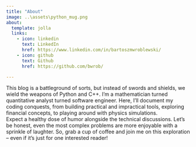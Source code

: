 ```yaml
---
title: "About"
image: ..\assets\python_mug.png
about:
  template: jolla
  links:
    - icon: linkedin
      text: LinkedIn
      href: https://www.linkedin.com/in/bartoszmwroblewski/
    - icon: github
      text: Github
      href: https://github.com/bwrob/

---
```


This blog is a battleground of sorts, but instead of swords and shields, we wield the weapons of Python and C++.
I'm a mathematician turned quantitative analyst turned software engineer.
Here, I'll document my coding conquests, from building practical and impractical tools, exploring financial concepts, to playing around with physics simulations.  
Expect a healthy dose of humor alongside the technical discussions. 
Let's be honest, even the most complex problems are more enjoyable with a sprinkle of laughter. 
So, grab a cup of coffee and join me on this exploration – even if it's just for one interested reader!
